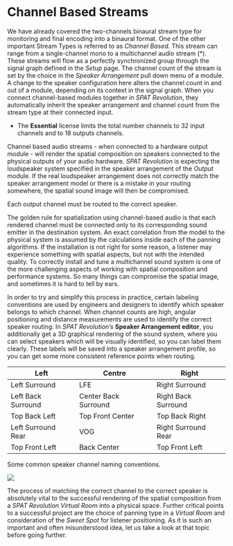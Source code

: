 # Channel Based Streams

We have already covered the two-channels binaural stream type for monitoring and final encoding into a binaural format. One of the other important Stream Types is referred to as _Channel Based_. This stream can range from a single-channel mono to a multichannel audio stream (*). These streams will flow as a perfectly synchronized group through the signal graph defined in the _Setup_ page. The channel count of the stream is set by the choice in the _Speaker Arrangement_ pull down menu of a module. A change to the speaker configuration here alters the channel count in and out of a module, depending on its context in the signal graph. When you connect channel-based modules together in _SPAT Revolution_, they automatically inherit the speaker arrangement and channel count from the stream type at their connected input.

:::{.callout-warning}
 * The **Essential** license limits the total number channels to 32 input channels and to 18 outputs channels.
:::

Channel based audio streams - when connected to a hardware output module - will render the spatial composition on speakers connected to the physical outputs of your audio hardware. _SPAT Revolution_ is expecting the loudspeaker system specified in the speaker arrangement of the _Output_ module. If the real loudspeaker arrangement does not correctly match the speaker arrangement model or there is a mistake in your routing somewhere, the spatial sound image will then be compromised.

:::{.callout-warning}
 Each output channel must be routed to the correct speaker.
:::

The golden rule for spatialization using channel-based audio is that each rendered channel must be connected only to its corresponding sound emitter in the destination system. An exact correlation from the model to the physical system is assumed by the calculations inside each of the panning algorithms. If the installation is not right for some reason, a listener may experience something with spatial aspects, but not with the intended quality. To correctly install and tune a multichannel sound system is one of the more challenging aspects of working with spatial composition and performance systems. So many things can compromise the spatial image, and sometimes it is hard to tell by ears.

In order to try and simplify this process in practice, certain labeling conventions are used by engineers and designers to identify which speaker belongs to which channel. When channel counts are high, angular positioning and distance measurements are used to identify the correct speaker routing. In _SPAT Revolution’s_ **Speaker Arrangement editor**, you additionally get a 3D graphical rendering of the sound system, where you can select speakers which will be visually identified, so you can label them clearly. These labels will be saved into a speaker arrangement profile, so you can get some more consistent reference points when routing.


Left | Centre | Right
--- | --- | ---
Left Surround | LFE | Right Surround
Left Back Surround | Center Back Surround | Right Back Surround
Top Back Left | Top Front Center | Top Back Right
Left Surround Rear | VOG | Right Surround Rear
Top Front Left | Back Center | Top Front Left

:::{.callout-note}
Some common speaker channel naming conventions.
:::


![](https://media.githubusercontent.com/media/FLUX-SE/doc_images/main/SpatR/Setup/SpeakerEditor2.png)

The process of matching the correct channel to the correct speaker is absolutely vital to the successful rendering of the spatial composition from a _SPAT Revolution_ _Virtual Room_ into a physical space. Further critical points to a successful project are the choice of panning type in a _Virtual Room_ and consideration of the _Sweet Spot_ for listener positioning. As it is such an important and often misunderstood idea, let us take a look at that topic before going further.

